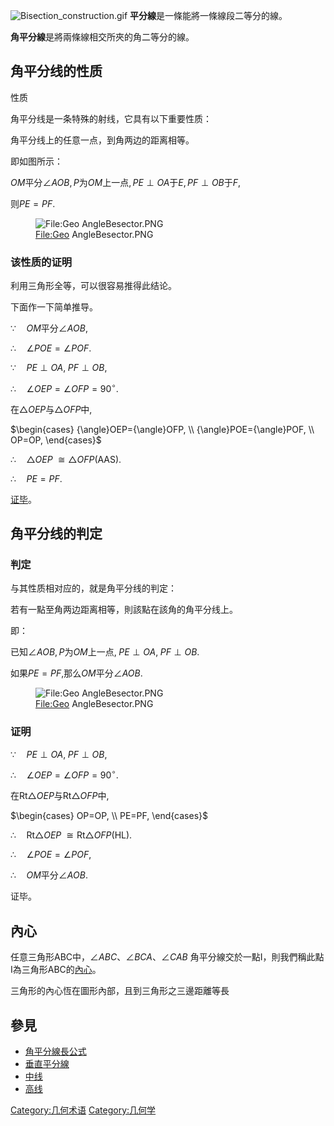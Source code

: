 {{Unreferenced|time=2022-05-10T07:13:51+00:00}}
{{Expand |time=2014-01-19T14:00:00+00:00 }}<!-- 本调用由 {{subst:Expand/auto}} 自动产生。-->
[[File:Bisection_construction.gif|right]]
'''平分線'''是一條能將一條線段二等分的線。

'''角平分線'''是將兩條線相交所夾的角二等分的線。

== 角平分线的性质 ==

性质

角平分线是一条特殊的射线，它具有以下重要性质：

角平分线上的任意一点，到角两边的距离相等。

即如图所示：

<math>OM</math>平分<math>{\angle}AOB,P</math>为<math>OM</math>上一点<math>,PE{\perp}OA</math>于<math>E,PF{\perp}OB</math>于<math>F,</math>

则<math>PE=PF.</math>

[[File:Geo_AngleBesector.PNG|File:Geo AngleBesector.PNG]]

=== 该性质的证明 ===

利用三角形全等，可以很容易推得此结论。

下面作一下简单推导。

<math>{\because\quad}OM</math>平分<math>{\angle}AOB,</math>

<math>{\therefore\quad\angle}POE={\angle}POF.</math>

<math>{\because\quad}PE{\perp}OA,\;PF{\perp}OB,</math>

<math>{\therefore\quad\angle}OEP={\angle}OFP=90^{\circ}.</math>

在<math>{\triangle}OEP</math>与<math>{\triangle}OFP</math>中<math>,</math>

<math>\begin{cases}
{\angle}OEP={\angle}OFP, \\
{\angle}POE={\angle}POF, \\
OP=OP,
\end{cases}
</math>

<math>{\therefore\quad\triangle}OEP{\;\cong\triangle}OFP(\mbox{AAS}).</math>

<math>{\therefore\quad}PE=PF.</math>

[[证毕|证毕]]。

== 角平分线的判定 ==

=== 判定 ===

与其性质相对应的，就是角平分线的判定：

若有一點至角两边距离相等，則該點在該角的角平分线上。

即：

已知<math>{\angle}AOB,P</math>为<math>OM</math>上一点<math>,\;PE{\perp}OA,\;PF{\perp}OB.</math>

如果<math>PE=PF,</math>那么<math>OM</math>平分<math>{\angle}AOB.</math>

[[File:Geo_AngleBesector.PNG|File:Geo AngleBesector.PNG]]

=== 证明 ===

<math>{\because\quad}PE{\perp}OA,\;PF{\perp}OB,</math>

<math>{\therefore\quad\angle}OEP={\angle}OFP=90^{\circ}.</math>

在<math>\mathrm{Rt}{\triangle}OEP</math>与<math>\mathrm{Rt}{\triangle}OFP</math>中<math>,</math>

<math>\begin{cases}
OP=OP, \\
PE=PF,
\end{cases}</math>

<math>{\therefore\quad}\mathrm{Rt}{\triangle}OEP\;{\cong}\mathrm{Rt}{\triangle}OFP(\mathrm{HL}).</math>

<math>{\therefore\quad\angle}POE={\angle}POF,</math>

<math>{\therefore\quad}OM</math>平分<math>{\angle}AOB.</math>

证毕。

== 內心 ==

任意三角形ABC中，<math>{\angle}ABC</math>、<math>{\angle}BCA</math>、<math>{\angle}CAB</math> 角平分線交於一點I，則我們稱此點I為三角形ABC的[[內心|內心]]。

三角形的內心恆在圖形內部，且到三角形之三邊距離等長

== 參見 ==
* [[角平分線長公式|角平分線長公式]] 
* [[垂直平分線|垂直平分線]]
* [[中线|中线]]
* [[高线|高线]]

[[Category:几何术语|Category:几何术语]]
[[Category:几何学|Category:几何学]]